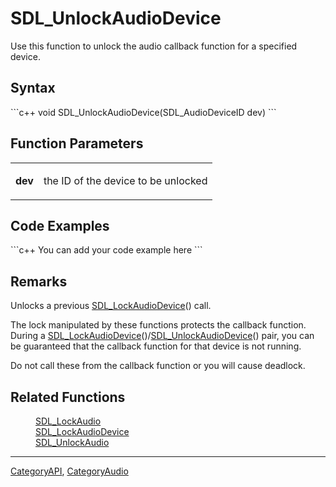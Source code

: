 <!-- pragma section-numbers off -->
<!-- pragma disable-camelcase -->

= SDL_UnlockAudioDevice =
Use this function to unlock the audio callback function for a specified device.


== Syntax ==
```c++
void SDL_UnlockAudioDevice(SDL_AudioDeviceID dev)
```

== Function Parameters ==
{|
|'''dev'''
|the ID of the device to be unlocked
|}

== Code Examples ==
```c++
You can add your code example here
```

== Remarks ==
Unlocks a previous [[SDL_LockAudioDevice]]() call. 

The lock manipulated by these functions protects the callback function.  During a [[SDL_LockAudioDevice]]()/[[SDL_UnlockAudioDevice]]() pair, you can be guaranteed that the callback function for that device is not running.  

Do not call these from the callback function or you will cause deadlock.

== Related Functions ==
:[[SDL_LockAudio]]
:[[SDL_LockAudioDevice]]
:[[SDL_UnlockAudio]]

----
[[CategoryAPI]], [[CategoryAudio]]
